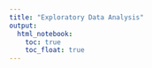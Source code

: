 ```yaml
---
title: "Exploratory Data Analysis"
output: 
  html_notebook:
    toc: true
    toc_float: true
---
```


